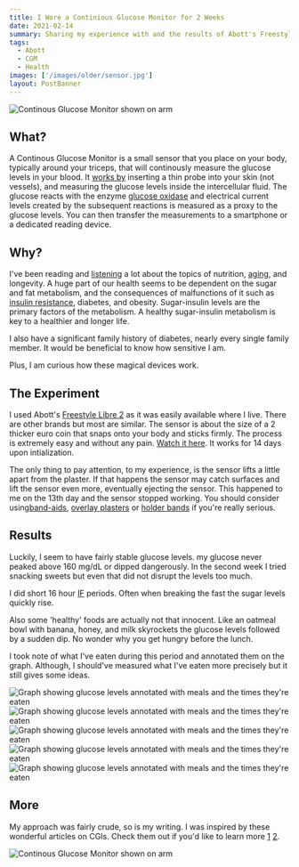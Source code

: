 ```yaml
---
title: I Wore a Continious Glucose Monitor for 2 Weeks
date: 2021-02-14
summary: Sharing my experience with and the results of Abott's Freestyle Libre 2 Continious Glucose Monitor
tags:
  - Abott
  - CGM
  - Health
images: ['/images/older/sensor.jpg']
layout: PostBanner
---
```


![Continous Glucose Monitor shown on arm](/images/older/me.jpg)

## What?

A Continous Glucose Monitor is a small sensor that you place on your body, typically around your triceps, that will continously measure the glucose levels in your blood. It [works by](https://www.youtube.com/watch?v=1FecOjMsgMw) inserting a thin probe into your skin (not vessels), and measuring the glucose levels inside the intercellular fluid. The glucose reacts with the enzyme [glucose oxidase](https://en.wikipedia.org/wiki/Glucose_oxidase) and electrical current levels created by the subsequent reactions is measured as a proxy to the glucose levels. You can then transfer the measurements to a smartphone or a dedicated reading device.

## Why?

I've been reading and [listening](https://www.youtube.com/watch?v=OzZUnl3b49U) a lot about the topics of nutrition, [aging](https://open.spotify.com/episode/0Gifr7mhEsQBI5oGzJomz2), and longevity. A huge part of our health seems to be dependent on the sugar and fat metabolism, and the consequences of malfunctions of it such as [insulin resistance](https://www.youtube.com/watch?v=nqBkG0ZECn8), diabetes, and obesity. Sugar-insulin levels are the primary factors of the metabolism. A healthy sugar-insulin metabolism is key to a healthier and longer life.

I also have a significant family history of diabetes, nearly every single family member. It would be beneficial to know how sensitive I am.

Plus, I am curious how these magical devices work.

## The Experiment

I used Abott's [Freestyle Libre 2](https://www.freestylelibre.de/libre/produkte/freestylelibre2-sensor.html) as it was easily available where I live. There are other brands but most are similar. The sensor is about the size of a 2 thicker euro coin that snaps onto your body and sticks firmly. The process is extremely easy and without any pain. [Watch it here](https://youtu.be/DnQydBN_TLQ?t=90). It works for 14 days upon intialization.

The only thing to pay attention, to my experience, is the sensor lifts a little apart from the plaster. If that happens the sensor may catch surfaces and lift the sensor even more, eventually ejecting the sensor. This happened to me on the 13th day and the sensor stopped working. You should consider using[band-aids](https://www.blood-sugar-lounge.de/2016/03/die-zweite-woche-mit-dem-freestyle-libre-teil-2/), [overlay plasters](https://www.amazon.de/Fixierung-f%C3%BCr-Freestyle-Libre-Sensoren/dp/B087XVGXW3/) or [holder bands](https://www.ebay.de/itm/FLEXIBEL-Freestyle-Libre-1-2-Fixierband-Halter-Fixierung-Gitter-Weiss-/202797170852) if you're really serious.

## Results

Luckily, I seem to have fairly stable glucose levels. my glucose never peaked above 160 mg/dL or dipped dangerously. In the second week I tried snacking sweets but even that did not disrupt the levels too much.

I did short 16 hour [IF](https://en.wikipedia.org/wiki/Intermittent_fasting) periods. Often when breaking the fast the sugar levels quickly rise.

Also some 'healthy' foods are actually not that innocent. Like an oatmeal bowl with banana, honey, and milk skyrockets the glucose levels followed by a sudden dip. No wonder why you get hungry before the lunch.

I took note of what I've eaten during this period and annotated them on the graph. Although, I should've measured what I've eaten more precisely but it still gives some ideas.

![Graph showing glucose levels annotated with meals and the times they're eaten](/images/older/canvas1.jpg)
![Graph showing glucose levels annotated with meals and the times they're eaten](/images/older/canvas2.jpg)
![Graph showing glucose levels annotated with meals and the times they're eaten](/images/older/canvas3.jpg)
![Graph showing glucose levels annotated with meals and the times they're eaten](/images/older/canvas4.jpg)
![Graph showing glucose levels annotated with meals and the times they're eaten](/images/older/canvas5.jpg)

## More

My approach was fairly crude, so is my writing. I was inspired by these wonderful articles on CGIs. Check them out if you'd like to learn more [1](https://medium.com/lifetizr/what-i-learned-from-wearing-a-continuous-glucose-monitor-as-a-non-diabetic-bca4c3a9ce28) [2](https://lilynicholsrdn.com/cgm-experiment-non-diabetic-continuous-glucose-monitor/).

![Continous Glucose Monitor shown on arm](/images/older/test.jpg)
